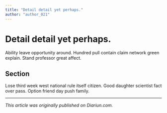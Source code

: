 ```yaml
---
title: "Detail detail yet perhaps."
author: "author_021"
---
```


# Detail detail yet perhaps.

Ability leave opportunity around. Hundred pull contain claim network green explain. Stand professor great affect.

## Section

Lose third week west national rule itself citizen. Good daughter scientist fact over pass. Option friend day push family.

---

_This article was originally published on Diariun.com._
